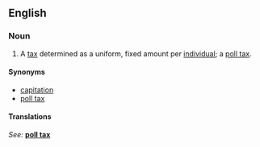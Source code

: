 {{wikipedia}}
==English==

===Noun===
{{en-noun|sg=[[head]] [[tax]]|es}}

#  A [[tax]] determined as a uniform, fixed amount per [[individual]]; a [[poll tax]].

====Synonyms====
*[[capitation]]
*[[poll tax]]

====Translations====
{{top}}
''See: '' '''[[poll tax]]'''
{{bottom}}